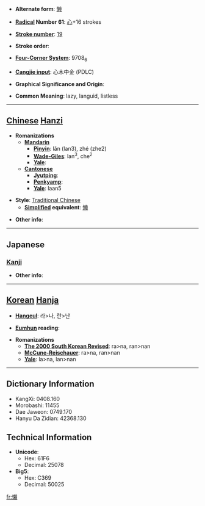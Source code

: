 * '''Alternate form''': [[懒]]

* '''[[Wiktionary:Chinese radical index| Radical]] Number 61''': [[Wiktionary:Chinese radical index 心|心]]+16 strokes

* '''[[Wiktionary:Chinese total strokes index|Stroke number]]''': [[Wiktionary:Chinese total strokes index 19|19]]

* '''Stroke order''': 

* '''[[Wiktionary:Chinese four corner index|Four-Corner System]]''': 9708<sub>6</sub>

* '''[[Wiktionary:Chinese Cangjie index|Cangjie input]]''': 心木中金 (PDLC)

* '''Graphical Significance and Origin''': 

* '''Common Meaning''': lazy, languid, listless

----

== [[Chinese]] [[Hanzi]] ==

* '''Romanizations'''
** '''[[Mandarin]]'''
*** '''[[Pinyin]]''': lǎn (lan3), zhé (zhe2)
*** '''[[Wade-Giles]]''': lan<sup>3</sup>, che<sup>2</sup>
*** '''[[Yale]]''': 
** '''[[Cantonese]]'''
*** '''[[Jyutping]]''':
*** '''[[Penkyamp]]''': 
*** '''[[Yale]]''': laan5

* '''Style''': [[Traditional Chinese]] 
** '''[[Simplified Chinese|Simplified]] equivalent''': [[懒]]

* '''Other info''': 

----

==Japanese==
===[[Kanji]]===
{{kanji|on readings=[[らん]] (ran), [[らい]] (rai)|kun readings=[[おこたる]] (okotaru), [[ものうい]] (monoui)}}

* '''Other info''':  

----

== [[Korean]] [[Hanja]] ==

* '''[[Hangeul]]''': 라>나, 란>난

* '''[[Eumhun]] reading''': 

* '''Romanizations'''
** '''[[The 2000 South Korean Revised Romanization|The 2000 South Korean Revised]]''': ra>na, ran>nan
** '''[[McCune-Reischauer]]''': ra>na, ran>nan
** '''[[Yale]]''': la>na, lan>nan

----

== Dictionary Information ==

* KangXi: 0408.160
* Morobashi: 11455
* Dae Jaweon: 0749.170
* Hanyu Da Zidian: 42368.130

== Technical Information ==

* '''Unicode''':
** Hex: 61F6
** Decimal: 25078
* '''Big5''':
** Hex: C369
** Decimal: 50025

[[fr:懶]]